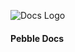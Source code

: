 ![Docs Logo](https://www.pebbleclimbing.com/static/media/pebble-logo.e366a37c.svg)
#### Pebble Docs

<!-- - [Facebook](https://www.facebook.com/pebbleclimbing/) -->
<!-- - [Instagram](https://www.instagram.com/pebble_climbing/) -->
